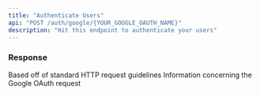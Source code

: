 ```yaml
---
title: "Authenticate Users"
api: "POST /auth/google/{YOUR_GOOGLE_OAUTH_NAME}"
description: "Hit this endpoint to authenticate your users"
---
```


### Response

<ResponseField name="statusCode" type="number">
  Based off of standard HTTP request guidelines
</ResponseField>

<ResponseField name="body" type="object">
  Information concerning the Google OAuth request
</ResponseField>
